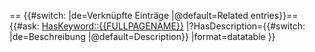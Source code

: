== {{#switch: {{USERLANGUAGECODE}} |de=Verknüpfte Einträge |@default=Related entries}}==
{{#ask: [[HasKeyword::{{FULLPAGENAME}}]]
|?HasDescription={{#switch: {{USERLANGUAGECODE}} |de=Beschreibung |@default=Description}}
|format=datatable
}}
